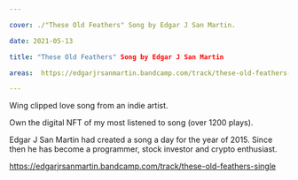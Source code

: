 ```yaml
---

cover: ./"These Old Feathers" Song by Edgar J San Martin.

date: 2021-05-13

title: "These Old Feathers" Song by Edgar J San Martin

areas:  https://edgarjrsanmartin.bandcamp.com/track/these-old-feathers-single

---
```


Wing clipped love song from an indie artist.

Own the digital NFT of my most listened to song (over 1200 plays).

Edgar J San Martin had created a song a day for the year of 2015. Since then he has become a programmer, stock investor and crypto enthusiast.

https://edgarjrsanmartin.bandcamp.com/track/these-old-feathers-single
    
